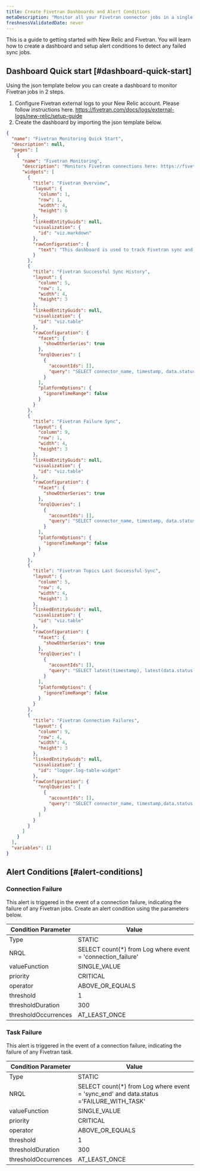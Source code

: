```yaml
---
title: Create Fivetran Dashboards and Alert Conditions
metaDescription: "Monitor all your Fivetran connector jobs in a single dashboard and setup alert policy for any failed sync jobs."
freshnessValidatedDate: never
---
```


This is a guide to getting started with New Relic and Fivetran. You will learn how to create a dashboard and setup alert conditions to detect any failed sync jobs.


## Dashboard Quick start [#dashboard-quick-start]
Using the json template below you can create a dashboard to monitor Fivetran jobs in 2 steps.

1. Configure Fivetran external logs to your New Relic account. Please follow instructions here. https://fivetran.com/docs/logs/external-logs/new-relic/setup-guide
2. Create the dashboard by importing the json template below.

```json
{
  "name": "Fivetran Monitoring Quick Start",
  "description": null,
  "pages": [
    {
      "name": "Fivetran Monitoring",
      "description": "Monitors Fivetran connections here: https://fivetran.com/dashboard/connectors",
      "widgets": [
        {
          "title": "Fivetran Overview",
          "layout": {
            "column": 1,
            "row": 1,
            "width": 4,
            "height": 6
          },
          "linkedEntityGuids": null,
          "visualization": {
            "id": "viz.markdown"
          },
          "rawConfiguration": {
            "text": "This dashboard is used to track Fivetran sync and connection failures."
          }
        },
        {
          "title": "Fivetran Successful Sync History",
          "layout": {
            "column": 5,
            "row": 1,
            "width": 4,
            "height": 3
          },
          "linkedEntityGuids": null,
          "visualization": {
            "id": "viz.table"
          },
          "rawConfiguration": {
            "facet": {
              "showOtherSeries": true
            },
            "nrqlQueries": [
              {
                "accountIds": [],
                "query": "SELECT connector_name, timestamp, data.status from Log where data.status = 'SUCCESSFUL' and event ='sync_end' SINCE 1 day ago LIMIT MAX ORDER BY timestamp DESC"
              }
            ],
            "platformOptions": {
              "ignoreTimeRange": false
            }
          }
        },
        {
          "title": "Fivetran Failure Sync",
          "layout": {
            "column": 9,
            "row": 1,
            "width": 4,
            "height": 3
          },
          "linkedEntityGuids": null,
          "visualization": {
            "id": "viz.table"
          },
          "rawConfiguration": {
            "facet": {
              "showOtherSeries": true
            },
            "nrqlQueries": [
              {
                "accountIds": [],
                "query": "SELECT connector_name, timestamp, data.status from Log where data.status in ('FAILURE_WITH_TASK', 'FAILURE') and event ='sync_end' SINCE 1 week ago"
              }
            ],
            "platformOptions": {
              "ignoreTimeRange": false
            }
          }
        },
        {
          "title": "Fivetran Topics Last Successful Sync",
          "layout": {
            "column": 5,
            "row": 4,
            "width": 4,
            "height": 3
          },
          "linkedEntityGuids": null,
          "visualization": {
            "id": "viz.table"
          },
          "rawConfiguration": {
            "facet": {
              "showOtherSeries": true
            },
            "nrqlQueries": [
              {
                "accountIds": [],
                "query": "SELECT latest(timestamp), latest(data.status) from Log where data.status = 'SUCCESSFUL' and event ='sync_end' SINCE 1 week ago LIMIT MAX FACET connector_name ORDER BY timestamp DESC"
              }
            ],
            "platformOptions": {
              "ignoreTimeRange": false
            }
          }
        },
        {
          "title": "Fivetran Connection Failures",
          "layout": {
            "column": 9,
            "row": 4,
            "width": 4,
            "height": 3
          },
          "linkedEntityGuids": null,
          "visualization": {
            "id": "logger.log-table-widget"
          },
          "rawConfiguration": {
            "nrqlQueries": [
              {
                "accountIds": [],
                "query": "SELECT connector_name, timestamp,data.status from Log where event = 'connection_failure' SINCE 1 week ago"
              }
            ]
          }
        }
      ]
    }
  ],
  "variables": []
}
```


## Alert Conditions [#alert-conditions]

### Connection Failure

This alert is triggered in the event of a connection failure, indicating the failure of any Fivetran jobs. Create an alert condition using the parameters below.


| Condition Parameter       | Value
------------ | ------------
| Type | STATIC
| NRQL | SELECT count(*) from Log where event = 'connection_failure'
| valueFunction | SINGLE_VALUE
| priority | CRITICAL
| operator | ABOVE_OR_EQUALS
| threshold | 1
| thresholdDuration | 300
| thresholdOccurrences | AT_LEAST_ONCE


### Task Failure

This alert is triggered in the event of a connection failure, indicating the failure of any Fivetran task.


| Condition Parameter       | Value
------------ | ------------
| Type | STATIC
| NRQL | SELECT count(*) from Log where event = 'sync_end' and data.status ='FAILURE_WITH_TASK'
| valueFunction | SINGLE_VALUE
| priority | CRITICAL
| operator | ABOVE_OR_EQUALS
| threshold | 1
| thresholdDuration | 300
| thresholdOccurrences | AT_LEAST_ONCE
